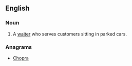 ==English==

===Noun===
{{en-noun|head=[[car]] [[hop]]}}

# A [[waiter]] who serves customers sitting in parked cars.

===Anagrams===
* [[Chopra#English|Chopra]]